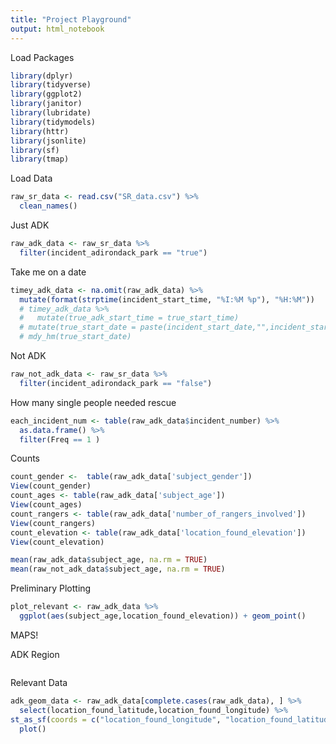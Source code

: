 ---
title: "Project Playground"
output: html_notebook
---


Load Packages
```{r Load Packages}
library(dplyr)
library(tidyverse)
library(ggplot2)
library(janitor)
library(lubridate)
library(tidymodels)
library(httr)
library(jsonlite)
library(sf)
library(tmap)
```


Load Data
```{r Load Data}
raw_sr_data <- read.csv("SR_data.csv") %>%
  clean_names()
```

Just ADK
```{r}
raw_adk_data <- raw_sr_data %>%
  filter(incident_adirondack_park == "true")
```

Take me on a date
```{r}
timey_adk_data <- na.omit(raw_adk_data) %>%
  mutate(format(strptime(incident_start_time, "%I:%M %p"), "%H:%M"))
  # timey_adk_data %>%
  #   mutate(true_adk_start_time = true_start_time)
  # mutate(true_start_date = paste(incident_start_date,"",incident_start_time)) %>%
  # mdy_hm(true_start_date)
```


Not ADK
```{r}
raw_not_adk_data <- raw_sr_data %>%
  filter(incident_adirondack_park == "false")
```

How many single people needed rescue
```{r}
each_incident_num <- table(raw_adk_data$incident_number) %>%
  as.data.frame() %>%
  filter(Freq == 1 )
```


Counts
```{r}
count_gender <-  table(raw_adk_data['subject_gender'])
View(count_gender)
count_ages <- table(raw_adk_data['subject_age'])
View(count_ages)
count_rangers <- table(raw_adk_data['number_of_rangers_involved'])
View(count_rangers)
count_elevation <- table(raw_adk_data['location_found_elevation'])
View(count_elevation)
```


```{r}
mean(raw_adk_data$subject_age, na.rm = TRUE)
mean(raw_not_adk_data$subject_age, na.rm = TRUE)
```


Preliminary Plotting
```{r}
plot_relevant <- raw_adk_data %>%
  ggplot(aes(subject_age,location_found_elevation)) + geom_point()
```



MAPS!

ADK Region
```{r}

```


Relevant Data
```{r}
adk_geom_data <- raw_adk_data[complete.cases(raw_adk_data), ] %>%
  select(location_found_latitude,location_found_longitude) %>%
st_as_sf(coords = c("location_found_longitude", "location_found_latitude"), crs = 4326) %>%
  plot()

```

